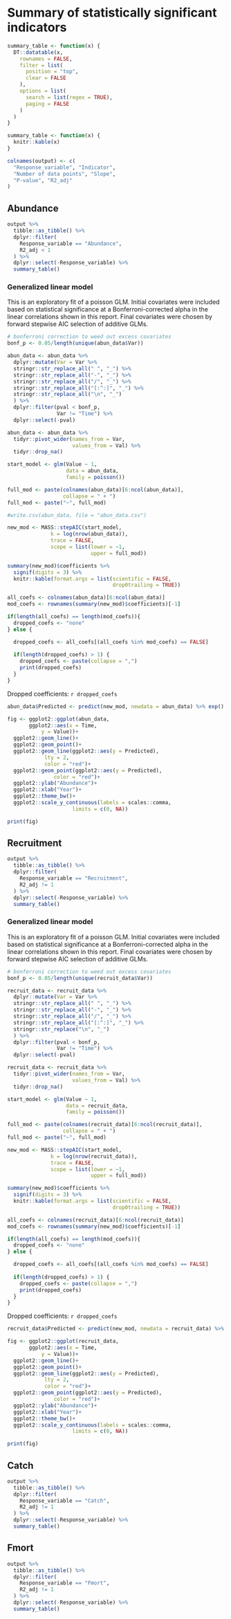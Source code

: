 # Summary of statistically significant indicators

```r
summary_table <- function(x) {
  DT::datatable(x,
    rownames = FALSE,
    filter = list(
      position = "top",
      clear = FALSE
    ),
    options = list(
      search = list(regex = TRUE),
      paging = FALSE
    )
  )
}
```

```r
summary_table <- function(x) {
  knitr::kable(x)
}
```

```r
colnames(output) <- c(
  "Response_variable", "Indicator",
  "Number of data points", "Slope",
  "P-value", "R2_adj"
)
```

## Abundance
```r
output %>%
  tibble::as_tibble() %>%
  dplyr::filter(
    Response_variable == "Abundance",
    R2_adj < 1
  ) %>%
  dplyr::select(-Response_variable) %>%
  summary_table()
```

### Generalized linear model

This is an exploratory fit of a poisson GLM. Initial covariates were included based on statistical significance at a Bonferroni-corrected alpha in the linear correlations shown in this report. Final covariates were chosen by forward stepwise AIC selection of additive GLMs.

```r
# bonferroni correction to weed out excess covariates
bonf_p <- 0.05/length(unique(abun_data$Var))
```

```r
abun_data <- abun_data %>%
  dplyr::mutate(Var = Var %>%
  stringr::str_replace_all(" ", "_") %>%
  stringr::str_replace_all("-", "_") %>%
  stringr::str_replace_all("/", "_") %>%
  stringr::str_replace_all("[:^:]", "_") %>%
  stringr::str_replace_all("\n", "_")
  ) %>%
  dplyr::filter(pval < bonf_p,
                Var != "Time") %>%
  dplyr::select(-pval)

abun_data <- abun_data %>%
  tidyr::pivot_wider(names_from = Var,
                     values_from = Val) %>%
  tidyr::drop_na()

start_model <- glm(Value ~ 1,
                   data = abun_data,
                   family = poisson())

full_mod <- paste(colnames(abun_data)[6:ncol(abun_data)],
                  collapse = " + ")
full_mod <- paste("~", full_mod)

#write.csv(abun_data, file = "abun_data.csv")

```

```r
new_mod <- MASS::stepAIC(start_model,
              k = log(nrow(abun_data)),
              trace = FALSE,
              scope = list(lower = ~1,
                           upper = full_mod))
```

```r
summary(new_mod)$coefficients %>% 
  signif(digits = 3) %>%
  knitr::kable(format.args = list(scientific = FALSE,
                                  drop0trailing = TRUE))
```

```r
all_coefs <- colnames(abun_data)[6:ncol(abun_data)] 
mod_coefs <- rownames(summary(new_mod)$coefficients)[-1]

if(length(all_coefs) == length(mod_coefs)){
  dropped_coefs <- "none"
} else {

  dropped_coefs <- all_coefs[(all_coefs %in% mod_coefs) == FALSE]
  
  if(length(dropped_coefs) > 1) {
    dropped_coefs <- paste(collapse = ",")
    print(dropped_coefs)
  }
}

```
Dropped coefficients: `r dropped_coefs`


```r
abun_data$Predicted <- predict(new_mod, newdata = abun_data) %>% exp()

fig <- ggplot2::ggplot(abun_data,
       ggplot2::aes(x = Time,
           y = Value))+
  ggplot2::geom_line()+
  ggplot2::geom_point()+
  ggplot2::geom_line(ggplot2::aes(y = Predicted),
            lty = 2,
            color = "red")+
  ggplot2::geom_point(ggplot2::aes(y = Predicted),
               color = "red")+
  ggplot2::ylab("Abundance")+
  ggplot2::xlab("Year")+
  ggplot2::theme_bw()+
  ggplot2::scale_y_continuous(labels = scales::comma,
                     limits = c(0, NA))

print(fig)
```


## Recruitment
```r
output %>%
  tibble::as_tibble() %>%
  dplyr::filter(
    Response_variable == "Recruitment",
    R2_adj != 1
  ) %>%
  dplyr::select(-Response_variable) %>%
  summary_table()
```

### Generalized linear model

This is an exploratory fit of a poisson GLM. Initial covariates were included based on statistical significance at a Bonferroni-corrected alpha in the linear correlations shown in this report. Final covariates were chosen by forward stepwise AIC selection of additive GLMs.

```r
# bonferroni correction to weed out excess covariates
bonf_p <- 0.05/length(unique(recruit_data$Var))
```

```r
recruit_data <- recruit_data %>%
  dplyr::mutate(Var = Var %>%
  stringr::str_replace_all(" ", "_") %>%
  stringr::str_replace_all("-", "_") %>%
  stringr::str_replace_all("/", "_") %>%
  stringr::str_replace_all("[:^:]", "_") %>%
  stringr::str_replace("\n", "_")
  ) %>%
  dplyr::filter(pval < bonf_p,
                Var != "Time") %>%
  dplyr::select(-pval)

recruit_data <- recruit_data %>%
  tidyr::pivot_wider(names_from = Var,
                     values_from = Val) %>%
  tidyr::drop_na() 

start_model <- glm(Value ~ 1,
                   data = recruit_data,
                   family = poisson())

full_mod <- paste(colnames(recruit_data)[6:ncol(recruit_data)],
                  collapse = " + ")
full_mod <- paste("~", full_mod)

```

```r
new_mod <- MASS::stepAIC(start_model,
              k = log(nrow(recruit_data)),
              trace = FALSE,
              scope = list(lower = ~1,
                           upper = full_mod))

summary(new_mod)$coefficients %>% 
  signif(digits = 3) %>%
  knitr::kable(format.args = list(scientific = FALSE,
                                  drop0trailing = TRUE))
```

```r
all_coefs <- colnames(recruit_data)[6:ncol(recruit_data)] 
mod_coefs <- rownames(summary(new_mod)$coefficients)[-1]

if(length(all_coefs) == length(mod_coefs)){
  dropped_coefs <- "none"
} else {

  dropped_coefs <- all_coefs[(all_coefs %in% mod_coefs) == FALSE]
  
  if(length(dropped_coefs) > 1) {
    dropped_coefs <- paste(collapse = ",")
    print(dropped_coefs)
  }
}

```

Dropped coefficients: `r dropped_coefs`


```r
recruit_data$Predicted <- predict(new_mod, newdata = recruit_data) %>% exp()

fig <- ggplot2::ggplot(recruit_data,
       ggplot2::aes(x = Time,
           y = Value))+
  ggplot2::geom_line()+
  ggplot2::geom_point()+
  ggplot2::geom_line(ggplot2::aes(y = Predicted),
            lty = 2,
            color = "red")+
  ggplot2::geom_point(ggplot2::aes(y = Predicted),
               color = "red")+
  ggplot2::ylab("Abundance")+
  ggplot2::xlab("Year")+
  ggplot2::theme_bw()+
  ggplot2::scale_y_continuous(labels = scales::comma,
                     limits = c(0, NA))

print(fig)
```


## Catch
```r
output %>%
  tibble::as_tibble() %>%
  dplyr::filter(
    Response_variable == "Catch",
    R2_adj != 1
  ) %>%
  dplyr::select(-Response_variable) %>%
  summary_table()
```

## Fmort
```r
output %>%
  tibble::as_tibble() %>%
  dplyr::filter(
    Response_variable == "Fmort",
    R2_adj != 1
  ) %>%
  dplyr::select(-Response_variable) %>%
  summary_table()
```

